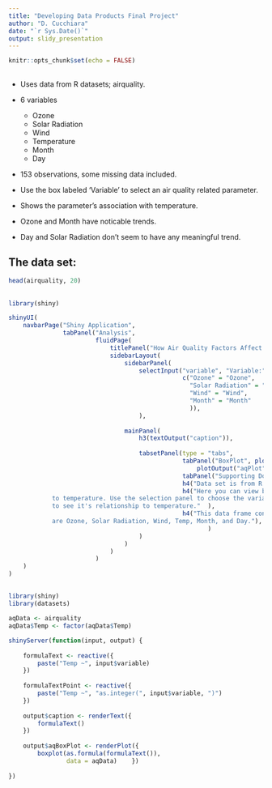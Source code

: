 ---
title: "Developing Data Products Final Project"
author: "D. Cucchiara"
date: "`r Sys.Date()`"
output: slidy_presentation
---

```{r setup, include=FALSE}
knitr::opts_chunk$set(echo = FALSE)
```

## 
- Uses data from R datasets; airquality.

- 6 variables 
    - Ozone 
    - Solar Radiation
    - Wind
    - Temperature 
    - Month 
    - Day
    
- 153 observations, some missing data included.

- Use the box labeled 'Variable' to select an air quality related parameter.

- Shows the parameter's association with temperature. 

- Ozone and Month have noticable trends.

- Day and Solar Radiation don't seem to have any meaningful trend.

## The data set:
```{r, echo=FALSE}
head(airquality, 20)
```

##
```{r, echo = TRUE}
library(shiny)

shinyUI(
    navbarPage("Shiny Application",
               tabPanel("Analysis",
                        fluidPage(
                            titlePanel("How Air Quality Factors Affect Temperature"),
                            sidebarLayout(
                                sidebarPanel(
                                    selectInput("variable", "Variable:",
                                                c("Ozone" = "Ozone",
                                                  "Solar Radiation" = "Solar.R",
                                                  "Wind" = "Wind",
                                                  "Month" = "Month"
                                                  )),
                                    ),
                                
                                mainPanel(
                                    h3(textOutput("caption")),
                                    
                                    tabsetPanel(type = "tabs", 
                                                tabPanel("BoxPlot", plotOutput("aqBoxPlot")),
                                                    plotOutput("aqPlot"),
                                                tabPanel("Supporting Documentation"),
                                                h4("Data set is from R datasets, airquality"),
                                                h4("Here you can view box plots of airquality data as it relates
            to temperature. Use the selection panel to choose the variable 
            to see it's relationship to temperature."  ),
                                                h4("This data frame contains 153 observations and 6 variables. Variables
            are Ozone, Solar Radiation, Wind, Temp, Month, and Day."),
                                                       )
                                    )
                                )
                            )
                        )
    )
)

```

##
```{r, echo=TRUE}
library(shiny)
library(datasets)

aqData <- airquality
aqData$Temp <- factor(aqData$Temp)

shinyServer(function(input, output) {
    
    formulaText <- reactive({
        paste("Temp ~", input$variable)
    })
    
    formulaTextPoint <- reactive({
        paste("Temp ~", "as.integer(", input$variable, ")")
    })
    
    output$caption <- renderText({
        formulaText()
    })
    
    output$aqBoxPlot <- renderPlot({
        boxplot(as.formula(formulaText()), 
                data = aqData)    })
    
})
```


